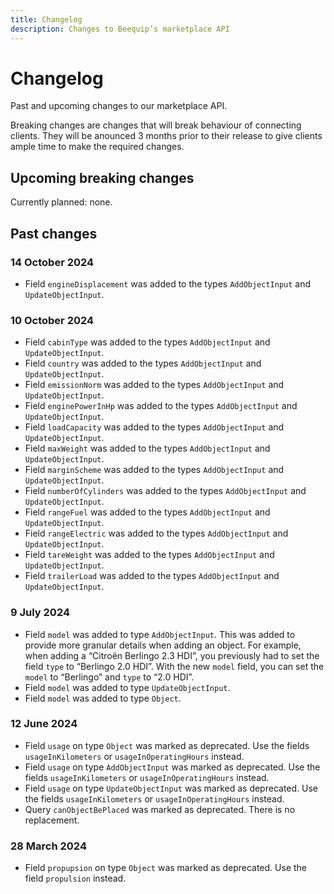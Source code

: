 ```yaml
---
title: Changelog
description: Changes to Beequip’s marketplace API
---
```


# Changelog

Past and upcoming changes to our marketplace API.

Breaking changes are changes that will break behaviour of connecting clients. They will be anounced 3 months prior
to their release to give clients ample time to make the required changes.

## Upcoming breaking changes

Currently planned: none.

## Past changes

### 14 October 2024

- Field `engineDisplacement` was added to the types `AddObjectInput` and `UpdateObjectInput`.

### 10 October 2024

- Field `cabinType` was added to the types `AddObjectInput` and `UpdateObjectInput`.
- Field `country` was added to the types `AddObjectInput` and `UpdateObjectInput`.
- Field `emissionNorm` was added to the types `AddObjectInput` and `UpdateObjectInput`.
- Field `enginePowerInHp` was added to the types `AddObjectInput` and `UpdateObjectInput`.
- Field `loadCapacity` was added to the types `AddObjectInput` and `UpdateObjectInput`.
- Field `maxWeight` was added to the types `AddObjectInput` and `UpdateObjectInput`.
- Field `marginScheme` was added to the types `AddObjectInput` and `UpdateObjectInput`.
- Field `numberOfCylinders` was added to the types `AddObjectInput` and `UpdateObjectInput`.
- Field `rangeFuel` was added to the types `AddObjectInput` and `UpdateObjectInput`.
- Field `rangeElectric` was added to the types `AddObjectInput` and `UpdateObjectInput`.
- Field `tareWeight` was added to the types `AddObjectInput` and `UpdateObjectInput`.
- Field `trailerLoad` was added to the types `AddObjectInput` and `UpdateObjectInput`.

### 9 July 2024

- Field `model` was added to type `AddObjectInput`.
  This was added to provide more granular details when adding an object. For example, when adding a “Citroën Berlingo 2.3 HDI”, you previously had to set the field `type` to “Berlingo 2.0 HDI”. With the new `model` field, you can set the `model` to “Berlingo” and `type` to “2.0 HDI”.
- Field `model` was added to type `UpdateObjectInput`.
- Field `model` was added to type `Object`.

### 12 June 2024

- Field `usage` on type `Object` was marked as deprecated. Use the fields `usageInKilometers` or `usageInOperatingHours` instead.
- Field `usage` on type `AddObjectInput` was marked as deprecated. Use the fields `usageInKilometers` or `usageInOperatingHours` instead.
- Field `usage` on type `UpdateObjectInput` was marked as deprecated. Use the fields `usageInKilometers` or `usageInOperatingHours` instead.
- Query `canObjectBePlaced` was marked as deprecated. There is no replacement.

### 28 March 2024

- Field `propupsion` on type `Object` was marked as deprecated. Use the field `propulsion` instead.
